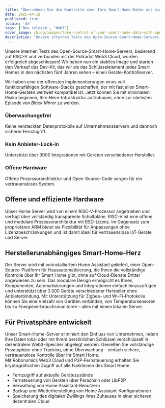 ```yaml
---
title: "Übernehmen Sie die Kontrolle über Ihre Smart-Home-Daten mit einem Open-Source-Home-Server auf RISC-V-Prozessor und Web3-Konnektivität."
date: 2025-04-18
published: true
locale: 'de'
tags: ['New release', 'Web3']
cover_image: /blog/images/take-control-of-your-smart-home-data-with-open/cover.webp
description: "Unsere internen Tests des Open-Source-Smart-Home-Servers, basierend auf RISC-V und verbunden mit der Polkadot Web3 Cloud, wurden erfolgreich abgeschlossen! Wir haben nun ein stabiles Image und starten den Verkauf des Dev-Kit, das wir als das Schlüsselelement jedes Smart Homes in den nächsten fünf Jahren sehen – einen Geräte-Kontrollserver."
---  
```

  
Unsere internen Tests des Open-Source-Smart-Home-Servers, basierend auf RISC-V und verbunden mit der Polkadot Web3 Cloud, wurden erfolgreich abgeschlossen! Wir haben nun ein stabiles Image und starten den Verkauf des Dev-Kit, das wir als das Schlüsselelement jedes Smart Homes in den nächsten fünf Jahren sehen – einen Geräte-Kontrollserver.
   
Wir haben eine der offensten Implementierungen eines voll funktionsfähigen Software-Stacks geschaffen, der mit fast allen Smart-Home-Geräten weltweit kompatibel ist. Jetzt können Sie mit minimalem Risiko beginnen, Ihre Heim-Infrastruktur aufzubauen, ohne zur nächsten Episode von *Black Mirror* zu werden.
   
### Überwachungsfrei   
Keine versteckten Datenprotokolle auf Unternehmensservern und dennoch sicherer Fernzugriff.   

### Kein Anbieter-Lock-in   
Unterstützt über 3000 Integrationen mit Geräten verschiedener Hersteller.   

### Offene Hardware   
Offene Prozessorarchitektur und Open-Source-Code sorgen für ein vertrauensloses System.   

## Offene und effiziente Hardware   
Unser Home Server wird von einem RISC-V-Prozessor angetrieben und verfügt über vollständig transparente Schaltpläne. RISC-V ist eine offene und modulare Prozessorarchitektur mit BSD-Lizenz. Im Gegensatz zum proprietären ARM bietet sie Flexibilität für Anpassungen ohne Lizenzbeschränkungen und ist damit ideal für vertrauenslose IoT-Geräte und Server.   

## Herstellerunabhängiges Smart-Home-Herz   
Der Server wird mit vorinstalliertem Home Assistant geliefert, einer Open-Source-Plattform für Hausautomatisierung, die Ihnen die vollständige Kontrolle über Ihr Smart Home gibt, ohne auf Cloud-Dienste Dritter angewiesen zu sein. Das modulare Design ermöglicht es Ihnen, Komponenten, Automatisierungen und Integrationen einfach hinzuzufügen und unterstützt über 3.000 Geräte verschiedener Hersteller ohne Anbieterbindung. Mit Unterstützung für Zigbee- und Wi-Fi-Protokolle können Sie eine Vielzahl von Geräten verbinden, von Temperatursensoren bis zu Energieverbrauchsmonitoren – alles mit einem lokalen Server.  

## Für Privatsphäre entwickelt   
Unser Smart-Home-Server eliminiert den Einfluss von Unternehmen, indem Ihre Daten lokal oder mit Ihrem persönlichen Schlüssel verschlüsselt in dezentralem Web3-Speicher abgelegt werden. Genießen Sie vollständige Privatsphäre ohne Tracking, ohne Überwachung – einfach sichere, vertrauenslose Kontrolle über Ihr Smart Home.   
Mit Robonomics Web3 Cloud und P2P-Fernsteuerung erhalten Sie kryptografischen Zugriff auf alle Funktionen des Smart Home:   

- Fernzugriff auf aktuelle Gerätezustände   
- Fernsteuerung von Geräten über Parachain oder LibP2P   
- Verwaltung von Home Assistant-Benutzern   
- Backup und Wiederherstellung von Home Assistant-Konfigurationen   
- Speicherung des digitalen Zwillings Ihres Zuhauses in einer sicheren, dezentralen Cloud   
